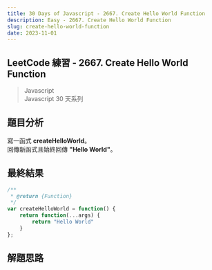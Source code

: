 ```yaml
---
title: 30 Days of Javascript - 2667. Create Hello World Function
description: Easy - 2667. Create Hello World Function
slug: create-hello-world-function
date: 2023-11-01
---
```


## LeetCode 練習 - 2667. Create Hello World Function
> Javascript  
> Javascript 30 天系列

## 題目分析
寫一函式 **createHelloWorld**。  
回傳新函式且始終回傳 **"Hello World"**。

## 最終結果

```js:create-hello-world-function.js
/**
 * @return {Function}
 */
var createHelloWorld = function() {
    return function(...args) {
        return "Hello World"
    }
};
```

## 解題思路
